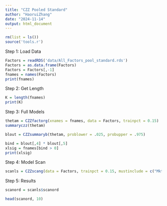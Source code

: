 ---
title: "CZZ Pooled Standard"
author: "HaoruiZhang"
date: "2024-11-14"
output: html_document
---


```{r}
rm(list = ls())
source('tools.r')
```

Step 1: Load Data
```{r}
Factors = readRDS('data/All_Factors_pool_standard.rds')
Factors = as.data.frame(Factors)
Factors = Factors[,-1]
fnames = names(Factors)
print(fnames)
```
Step 2: Get Length
```{r}
K = length(fnames)
print(K)
```
Step 3: Full Models
```{r}
thetam = CZZfactorg(xnames = fnames, data = Factors, trainpct = 0.15)
summaryczz(thetam)
```

```{r}
blout = CZZsummaryb(thetam, problower = .025, probupper = .975)
```

```{r}
bind = blout[,4] * blout[,5]
xlsig = fnames[bind > 0]
print(xlsig)
```
Step 4: Model Scan
```{r}
scanls = CZZscang(data = Factors, trainpct = 0.15, mustinclude = c("Mkt", "HML", "CMA", "PC1"))
```
Step 5: Results
```{r}
scanord = scanls$scanord

head(scanord, 10)
```
